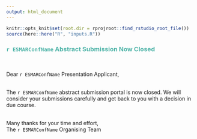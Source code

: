 ```yaml
---
output: html_document
---
```

``` r
knitr::opts_knit$set(root.dir = rprojroot::find_rstudio_root_file())
source(here::here("R", "inputs.R"))
```
### <span style="color: #4fb4a8;">`r ESMARConfName` Abstract Submission Now Closed</span>  
<br>

Dear `r ESMARConfName` Presentation Applicant,  
<br>

The `r ESMARConfName` abstract submission portal is now closed. We will consider your submissions carefully and get back to you with a decision in due course.  
<br>

Many thanks for your time and effort,  
The `r ESMARConfName` Organising Team